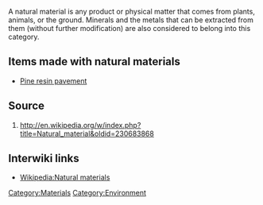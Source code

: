 A natural material is any product or physical matter that comes from plants, animals, or the ground. Minerals and the metals that can be extracted from them (without further modification) are also considered to belong into this category.{{ref1}}

== Items made with natural materials ==
* [[Pine Resin Pavement|Pine resin pavement]]

== Source ==
# http://en.wikipedia.org/w/index.php?title=Natural_material&oldid=230683868


== Interwiki links ==

* [[Wikipedia:Natural materials]]

{{stub}}

[[Category:Materials]]
[[Category:Environment]]